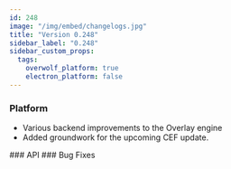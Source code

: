 ```yaml
---
id: 248
image: "/img/embed/changelogs.jpg"
title: "Version 0.248"
sidebar_label: "0.248"
sidebar_custom_props:
  tags:
    overwolf_platform: true
    electron_platform: false
---
```


### Platform
- Various backend improvements to the Overlay engine
- Added groundwork for the upcoming CEF update.

<SkipMe type="TEMPLATE">
### API
</SkipMe>

<SkipMe type="TEMPLATE">
### Bug Fixes
</SkipMe>